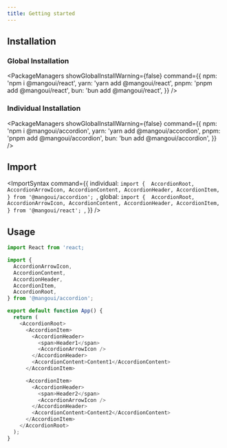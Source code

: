 ```yaml
---
title: Getting started
---
```


## Installation

### Global Installation

<PackageManagers
  showGlobalInstallWarning={false}
  command={{
    npm: 'npm i @mangoui/react',
    yarn: 'yarn add @mangoui/react',
    pnpm: 'pnpm add @mangoui/react',
    bun: 'bun add @mangoui/react',
  }}
/>

### Individual Installation

<PackageManagers
  showGlobalInstallWarning={false}
  command={{
    npm: 'npm i @mangoui/accordion',
    yarn: 'yarn add @mangoui/accordion',
    pnpm: 'pnpm add @mangoui/accordion',
    bun: 'bun add @mangoui/accordion',
  }}
/>

## Import

<ImportSyntax
  command={{
    individual: `import { 
  AccordionRoot,
  AccordionArrowIcon,
  AccordionContent,
  AccordionHeader,
  AccordionItem,
} from '@mangoui/accordion';
`,
    global: `import { 
  AccordionRoot,
  AccordionArrowIcon,
  AccordionContent,
  AccordionHeader,
  AccordionItem,
} from '@mangoui/react';
`,
  }}
/>

## Usage

```js
import React from 'react;

import {
  AccordionArrowIcon,
  AccordionContent,
  AccordionHeader,
  AccordionItem,
  AccordionRoot,
} from '@mangoui/accordion';

export default function App() {
  return (
    <AccordionRoot>
      <AccordionItem>
        <AccordionHeader>
          <span>Header1</span>
          <AccordionArrowIcon />
        </AccordionHeader>
        <AccordionContent>Content1</AccordionContent>
      </AccordionItem>

      <AccordionItem>
        <AccordionHeader>
          <span>Header2</span>
          <AccordionArrowIcon />
        </AccordionHeader>
        <AccordionContent>Content2</AccordionContent>
      </AccordionItem>
    </AccordionRoot>
  );
}
```
